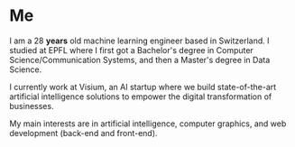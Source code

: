 # Me

I am a 28 **years** old machine learning engineer based in Switzerland. I
studied at EPFL where I first got a Bachelor's degree in Computer
Science/Communication Systems, and then a Master's degree in Data Science.

I currently work at Visium, an AI startup where we build state-of-the-art
artificial intelligence solutions to empower the digital transformation of
businesses.

My main interests are in artificial intelligence, computer graphics, and web
development (back-end and front-end).
